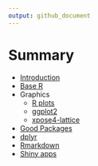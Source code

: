 ```yaml
---
output: github_document
---
```


# Summary

* [Introduction](README.md)
* [Base R](base_r/README.md)
* Graphics
    * [R plots](base_plots/README.md)
    * [ggplot2](ggplot2/README.md)
    * [xpose4-lattice](xpose4_lattice/README.md)
* [Good Packages](good_packages/README.md)
* [dplyr](dplyr/README.md)
* [Rmarkdown](rmarkdown/README.md)
* [Shiny apps](shiny_apps/README.md)
